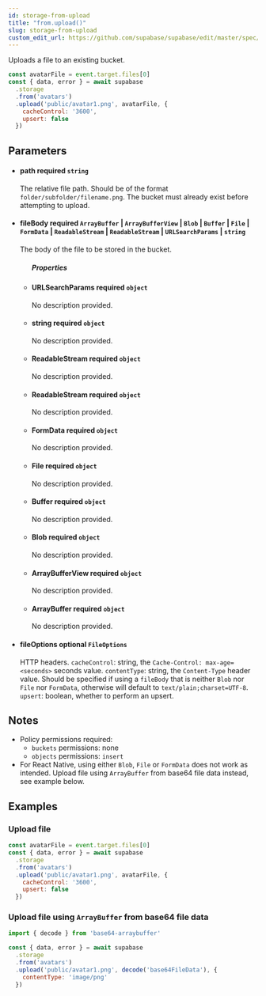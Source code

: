 ```yaml
---
id: storage-from-upload
title: "from.upload()"
slug: storage-from-upload
custom_edit_url: https://github.com/supabase/supabase/edit/master/spec/supabase_js_v1_legacy.yml
---
```



Uploads a file to an existing bucket.

```js
const avatarFile = event.target.files[0]
const { data, error } = await supabase
  .storage
  .from('avatars')
  .upload('public/avatar1.png', avatarFile, {
    cacheControl: '3600',
    upsert: false
  })
```


## Parameters


<ul className="method-list-group">
  
<li className="method-list-item">
  <h4 className="method-list-item-label">
    <span className="method-list-item-label-name">
      path
    </span>
    <span className="method-list-item-label-badge required">
      required
    </span>
    <span className="method-list-item-validation">
      <code>string</code>
    </span>
  </h4>
  <div class="method-list-item-description">

The relative file path. Should be of the format `folder/subfolder/filename.png`. The bucket must already exist before attempting to upload.

  </div>
  
</li>


<li className="method-list-item">
  <h4 className="method-list-item-label">
    <span className="method-list-item-label-name">
      fileBody
    </span>
    <span className="method-list-item-label-badge required">
      required
    </span>
    <span className="method-list-item-validation">
      <code>ArrayBuffer</code> | <code>ArrayBufferView</code> | <code>Blob</code> | <code>Buffer</code> | <code>File</code> | <code>FormData</code> | <code>ReadableStream</code> | <code>ReadableStream</code> | <code>URLSearchParams</code> | <code>string</code>
    </span>
  </h4>
  <div class="method-list-item-description">

The body of the file to be stored in the bucket.

  </div>
  
<ul className="method-list-group">
  <h5 class="method-list-title method-list-title-isChild expanded">Properties</h5>

<li className="method-list-item">
  <h4 className="method-list-item-label">
    <span className="method-list-item-label-name">
      URLSearchParams
    </span>
    <span className="method-list-item-label-badge required">
      required
    </span>
    <span className="method-list-item-validation">
      <code>object</code>
    </span>
  </h4>
  <div class="method-list-item-description">

No description provided. 

  </div>
  
</li>


<li className="method-list-item">
  <h4 className="method-list-item-label">
    <span className="method-list-item-label-name">
      string
    </span>
    <span className="method-list-item-label-badge required">
      required
    </span>
    <span className="method-list-item-validation">
      <code>object</code>
    </span>
  </h4>
  <div class="method-list-item-description">

No description provided. 

  </div>
  
</li>


<li className="method-list-item">
  <h4 className="method-list-item-label">
    <span className="method-list-item-label-name">
      ReadableStream
    </span>
    <span className="method-list-item-label-badge required">
      required
    </span>
    <span className="method-list-item-validation">
      <code>object</code>
    </span>
  </h4>
  <div class="method-list-item-description">

No description provided. 

  </div>
  
</li>


<li className="method-list-item">
  <h4 className="method-list-item-label">
    <span className="method-list-item-label-name">
      ReadableStream
    </span>
    <span className="method-list-item-label-badge required">
      required
    </span>
    <span className="method-list-item-validation">
      <code>object</code>
    </span>
  </h4>
  <div class="method-list-item-description">

No description provided. 

  </div>
  
</li>


<li className="method-list-item">
  <h4 className="method-list-item-label">
    <span className="method-list-item-label-name">
      FormData
    </span>
    <span className="method-list-item-label-badge required">
      required
    </span>
    <span className="method-list-item-validation">
      <code>object</code>
    </span>
  </h4>
  <div class="method-list-item-description">

No description provided. 

  </div>
  
</li>


<li className="method-list-item">
  <h4 className="method-list-item-label">
    <span className="method-list-item-label-name">
      File
    </span>
    <span className="method-list-item-label-badge required">
      required
    </span>
    <span className="method-list-item-validation">
      <code>object</code>
    </span>
  </h4>
  <div class="method-list-item-description">

No description provided. 

  </div>
  
</li>


<li className="method-list-item">
  <h4 className="method-list-item-label">
    <span className="method-list-item-label-name">
      Buffer
    </span>
    <span className="method-list-item-label-badge required">
      required
    </span>
    <span className="method-list-item-validation">
      <code>object</code>
    </span>
  </h4>
  <div class="method-list-item-description">

No description provided. 

  </div>
  
</li>


<li className="method-list-item">
  <h4 className="method-list-item-label">
    <span className="method-list-item-label-name">
      Blob
    </span>
    <span className="method-list-item-label-badge required">
      required
    </span>
    <span className="method-list-item-validation">
      <code>object</code>
    </span>
  </h4>
  <div class="method-list-item-description">

No description provided. 

  </div>
  
</li>


<li className="method-list-item">
  <h4 className="method-list-item-label">
    <span className="method-list-item-label-name">
      ArrayBufferView
    </span>
    <span className="method-list-item-label-badge required">
      required
    </span>
    <span className="method-list-item-validation">
      <code>object</code>
    </span>
  </h4>
  <div class="method-list-item-description">

No description provided. 

  </div>
  
</li>


<li className="method-list-item">
  <h4 className="method-list-item-label">
    <span className="method-list-item-label-name">
      ArrayBuffer
    </span>
    <span className="method-list-item-label-badge required">
      required
    </span>
    <span className="method-list-item-validation">
      <code>object</code>
    </span>
  </h4>
  <div class="method-list-item-description">

No description provided. 

  </div>
  
</li>

</ul>

</li>


<li className="method-list-item">
  <h4 className="method-list-item-label">
    <span className="method-list-item-label-name">
      fileOptions
    </span>
    <span className="method-list-item-label-badge false">
      optional
    </span>
    <span className="method-list-item-validation">
      <code>FileOptions</code>
    </span>
  </h4>
  <div class="method-list-item-description">

HTTP headers.
`cacheControl`: string, the `Cache-Control: max-age=<seconds>` seconds value.
`contentType`: string, the `Content-Type` header value. Should be specified if using a `fileBody` that is neither `Blob` nor `File` nor `FormData`, otherwise will default to `text/plain;charset=UTF-8`.
`upsert`: boolean, whether to perform an upsert.

  </div>
  
</li>

</ul>


## Notes

- Policy permissions required:
  - `buckets` permissions: none
  - `objects` permissions: `insert`
- For React Native, using either `Blob`, `File` or `FormData` does not work as intended. Upload file using `ArrayBuffer` from base64 file data instead, see example below.










## Examples

### Upload file



```js
const avatarFile = event.target.files[0]
const { data, error } = await supabase
  .storage
  .from('avatars')
  .upload('public/avatar1.png', avatarFile, {
    cacheControl: '3600',
    upsert: false
  })
```

### Upload file using `ArrayBuffer` from base64 file data



```js
import { decode } from 'base64-arraybuffer'

const { data, error } = await supabase
  .storage
  .from('avatars')
  .upload('public/avatar1.png', decode('base64FileData'), {
    contentType: 'image/png'
  })
```